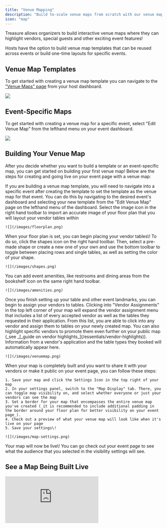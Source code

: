 ```yaml
---
title: "Venue Mapping"
description: "Build to-scale venue maps from scratch with our venue map tool"
icon: "map"
---
```


Treasure allows organizers to build interactive venue maps where they can highlight vendors, special guests and other exciting event features\!

Hosts have the option to build venue map templates that can be reused across events or build one-time layouts for specific events.

## Venue Map Templates

To get started with creating a venue map template you can navigate to the ["Venue Maps" page](https://www.ontreasure.com/host/venue-maps) from your host dashboard.

![](/images/map-templates.png)

## Event-Specific Maps

To get started with creating a venue map for a specific event, select "Edit Venue Map" from the lefthand menu on your event dashboard.

![](/images/venue-map.png)

## Building Your Venue Map

After you decide whether you want to build a template or an event-specific map, you can get started on building your first venue map\! Below are the steps for creating and going live on your event page with a venue map:

<Note>
  If you are building a venue map template, you will need to navigate into a specific event after creating the template to set the template as the venue map for that event. You can do this by navigating to the desired event's dashboard and selecting your new template from the "Edit Venue Map" page on the lefthand menu of the dashboard.
</Note>

<Steps>
  <Step title="Import Your Floorplan">
    Select the image icon in the right hand toolbar to import an accurate image of your floor plan that you will layout your vendor tables within

    ![](/images/floorplan.png)
  </Step>
  <Step title="Place Vendor Tables">
    When your floor plan is set, you can begin placing your vendor tables\! To do so, click the shapes icon on the right hand toolbar. Then, select a pre-made shape or create a new one of your own and use the bottom toolbar to toggle between placing rows and single tables, as well as setting the color of your shape.

    ![](/images/shapes.png)
  </Step>
  <Step title="Place Event Amenities">
    You can add event amenities, like restrooms and dining areas from the bookshelf icon on the same right hand toolbar.

    ![](/images/amenities.png)
  </Step>
  <Step title="Assign Vendors">
    Once you finish setting up your table and other event landmarks, you can begin to assign your vendors to tables. Clicking into "Vendor Assignments" in the top left corner of your map will expand the vendor assignment menu that includes a list of every accepted vendor as well as the tables they requested in their application. From this list, you are able to click into any vendor and assign them to tables on your newly created map. You can also highlight specific vendors to promote them even further on your public map (_see _[_guide on vendor highlights_](/essentials/vendor-highlights)). Information from a vendor's application and the table types they booked will automatically appear here.

    ![](/images/venuemap.png)
  </Step>
  <Step title="Update Your Settings">
    When your map is completely built and you want to share it with your vendors or make it public on your event page, you can follow these steps:

    1. Save your map and click the Settings Icon in the top right of your map
    2. In your settings panel, switch to the "Map Display" tab. There, you can toggle map visibility on, and select whether everyone or just your vendors can see the map
    3. Set a border for your map that encompasses the entire venue map you've created (_it is recommended to include additional padding in the border around your floor plan for better visibility on your event page_).
    4. Check out a preview of what your venue map will look like when it's live on your page
    5. Save your settings\!

    ![](/images/map-settings.png)
  </Step>
</Steps>

<Check>
  Your map will now be live\! You can go check out your event page to see what the audience that you selected in the visibility settings will see.
</Check>

## See a Map Being Built Live

<iframe style={{ width:"100%",aspectRatio:"16/9",maxWidth:"560px" }} src="https://www.youtube.com/embed/zYaE7H0h9wk?si=j9SofKlMuK747jDI" title="YouTube video player" frameborder="0" allow="accelerometer; autoplay; clipboard-write; encrypted-media; gyroscope; picture-in-picture; web-share" referrerpolicy="strict-origin-when-cross-origin" allowfullscreen />